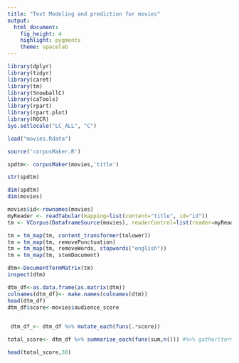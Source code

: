 ```yaml
---
title: "Text Modeling and prediction for movies"
output: 
  html_document: 
    fig_height: 4
    highlight: pygments
    theme: spacelab
---
```




```r
library(dplyr)
library(tidyr)
library(caret)
library(tm)
library(SnowballC)
library(caTools)
library(rpart)
library(rpart.plot)
library(ROCR)
Sys.setlocale("LC_ALL", "C")
```
```r
load("movies.Rdata")


```

```r
source('corpusMaker.R')

spdtm<- corpusMaker(movies,'title')

str(spdtm)
```
```r
dim(spdtm)
dim(movies)
```
```r
movies$id<-rownames(movies)
myReader <- readTabular(mapping=list(content="title", id="id"))
tm <- VCorpus(DataframeSource(movies), readerControl=list(reader=myReader))

tm = tm_map(tm, content_transformer(tolower))
tm = tm_map(tm, removePunctuation)
tm = tm_map(tm, removeWords, stopwords("english"))
tm = tm_map(tm, stemDocument)

dtm<-DocumentTermMatrix(tm)
inspect(dtm)
```

```r
dtm_df<-as.data.frame(as.matrix(dtm))
colnames(dtm_df)<- make.names(colnames(dtm))
head(dtm_df)
dtm_df$score<-movies$audience_score
  
```
```r
 dtm_df_<- dtm_df %>% mutate_each(funs(.*score))
```

```r
total_score<- dtm_df %>% summarise_each(funs(sum,n())) #%>% gather(term,score_total) %>% arrange(desc(score_total))

head(total_score,30)

```

